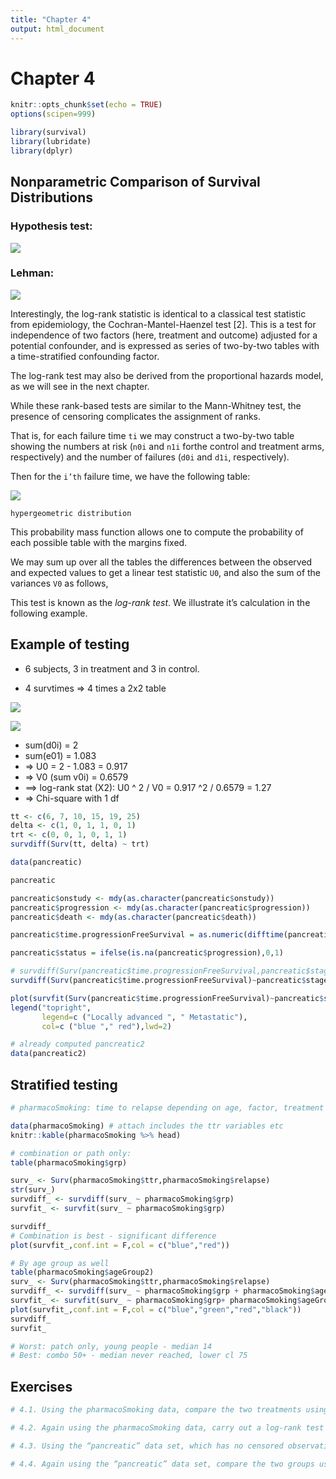 ```yaml
---
title: "Chapter 4"
output: html_document
---
```


# Chapter 4

```r
knitr::opts_chunk$set(echo = TRUE)
options(scipen=999)

library(survival)
library(lubridate)
library(dplyr)
```

## Nonparametric Comparison of Survival  Distributions 

### Hypothesis test:

![](Chapters/images/null_hyp.png)

### Lehman:

![](Chapters/images/lehman.png)

Interestingly, the log-rank statistic is identical to a classical test statistic from  epidemiology, the Cochran-Mantel-Haenzel test [2]. 
This is a test for independence  of two factors (here, treatment and outcome) adjusted for a potential confounder,  and is expressed as series of two-by-two tables with a time-stratified confounding  factor. 

The log-rank test may also be derived from the proportional hazards model,  as we will see in the next chapter. 

While these rank-based tests are similar to the Mann-Whitney test, the presence of  censoring complicates the assignment of ranks.

That is, for each failure time `ti` we may construct a two-by-two table showing the numbers at risk (`n0i` and `n1i` forthe control and treatment arms, respectively) and the number of failures (`d0i` and  `d1i`, respectively).

Then for the `i’th` failure time, we have the following table: 

![](Chapters/images/survival_testing.png)

`hypergeometric distribution`

This probability mass function allows one to compute  the probability of each possible table with the margins fixed.

We may sum up over all the tables the differences between the observed and  expected values to get a linear test statistic `U0`, and also the sum of the variances `V0` as follows,

This test is known as the *log-rank test*. We illustrate it’s calculation in the following  example. 

## Example of testing

* 6 subjects, 3 in treatment and 3 in control.

* 4 survtimes => 4 times a 2x2 table

![](Chapters/images/testing_sample.png)

![](Chapters/images/2x2_tables_surv_test.png)

* sum(d0i) = 2
* sum(e01) = 1.083
* => U0 = 2 - 1.083 = 0.917
* => V0 (sum v0i) = 0.6579
* ==> log-rank stat (X2): U0 ^ 2 / V0 = 0.917 ^2 / 0.6579 = 1.27
* => Chi-square with 1 df

```r
tt <- c(6, 7, 10, 15, 19, 25) 
delta <- c(1, 0, 1, 1, 0, 1)
trt <- c(0, 0, 1, 0, 1, 1)
survdiff(Surv(tt, delta) ~ trt)  


```



```r
data(pancreatic)

pancreatic

pancreatic$onstudy <- mdy(as.character(pancreatic$onstudy))
pancreatic$progression <- mdy(as.character(pancreatic$progression))
pancreatic$death <- mdy(as.character(pancreatic$death))

pancreatic$time.progressionFreeSurvival = as.numeric(difftime(pancreatic$progression,pancreatic$onstudy))

pancreatic$status = ifelse(is.na(pancreatic$progression),0,1)

# survdiff(Surv(pancreatic$time.progressionFreeSurvival,pancreatic$stage)~pancreatic$status)
survdiff(Surv(pancreatic$time.progressionFreeSurvival)~pancreatic$stage)

plot(survfit(Surv(pancreatic$time.progressionFreeSurvival)~pancreatic$stage),col=c ("blue ", " red"),lwd=2)
legend("topright",
       legend=c ("Locally advanced ", " Metastatic"),
       col=c ("blue "," red"),lwd=2) 

# already computed pancreatic2
data(pancreatic2)

```

## Stratified testing

```r

# pharmacoSmoking: time to relapse depending on age, factor, treatment etc

data(pharmacoSmoking) # attach includes the ttr variables etc
knitr::kable(pharmacoSmoking %>% head)

# combination or path only:
table(pharmacoSmoking$grp)

surv_ <- Surv(pharmacoSmoking$ttr,pharmacoSmoking$relapse)
str(surv_)
survdiff_ <- survdiff(surv_ ~ pharmacoSmoking$grp)
survfit_ <- survfit(surv_ ~ pharmacoSmoking$grp)

survdiff_
# Combination is best - significant difference
plot(survfit_,conf.int = F,col = c("blue","red")) 

# By age group as well
table(pharmacoSmoking$ageGroup2)
surv_ <- Surv(pharmacoSmoking$ttr,pharmacoSmoking$relapse)
survdiff_ <- survdiff(surv_ ~ pharmacoSmoking$grp + pharmacoSmoking$ageGroup2)
survfit_ <- survfit(surv_ ~ pharmacoSmoking$grp+ pharmacoSmoking$ageGroup2)
plot(survfit_,conf.int = F,col = c("blue","green","red","black")) 
survdiff_
survfit_

# Worst: patch only, young people - median 14
# Best: combo 50+ - median never reached, lower cl 75

```

## Exercises 
```r
# 4.1. Using the pharmacoSmoking data, compare the two treatments using the  Prentice modification of the Gehan test, and compare your results to those from  the log-rank test.  

# 4.2. Again using the pharmacoSmoking data, carry out a log-rank test comparing  the two treatments stratifying on employment status.  

# 4.3. Using the “pancreatic” data set, which has no censored observations, compare  the two groups using a Wilcoxon rank-sum test, using the “wilcox.test” function  in base R. Compare your results to those from the log-rank and Prentice-modified  Gehan tests.  

# 4.4. Again using the “pancreatic” data set, compare the two groups using overall  survival as the outcome, using both the log-rank test and the Prentice modification  of the Gehan test. Do these two tests yield different results? 

```






